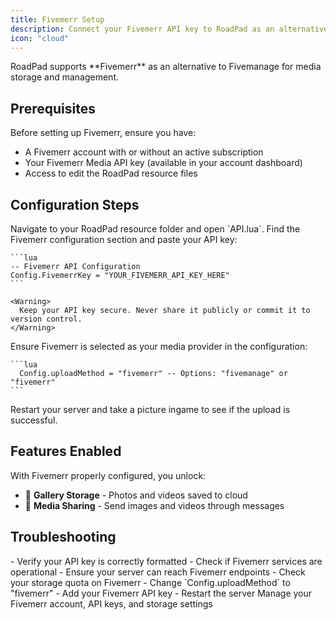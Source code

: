 ```yaml
---
title: Fivemerr Setup
description: Connect your Fivemerr API key to RoadPad as an alternative media backend
icon: "cloud"
---
```


<Info>
  RoadPad supports **Fivemerr** as an alternative to Fivemanage for media storage and management.
</Info>

## Prerequisites

Before setting up Fivemerr, ensure you have:
- A Fivemerr account with or without an active subscription
- Your Fivemerr Media API key (available in your account dashboard)
- Access to edit the RoadPad resource files

## Configuration Steps

<Steps>
  <Step title="Locate API Configuration">
    Navigate to your RoadPad resource folder and open `API.lua`.
  </Step>

  <Step title="Insert API Key">
    Find the Fivemerr configuration section and paste your API key:

    ```lua
    -- Fivemerr API Configuration
    Config.FivemerrKey = "YOUR_FIVEMERR_API_KEY_HERE"
    ```

    <Warning>
      Keep your API key secure. Never share it publicly or commit it to version control.
    </Warning>
  </Step>

  <Step title="Select Media Provider">
    Ensure Fivemerr is selected as your media provider in the configuration:

    ```lua
      Config.uploadMethod = "fivemerr" -- Options: "fivemanage" or "fivemerr"
    ```
  </Step>

  <Step title="Verify Integration">
      Restart your server and take a picture ingame to see if the upload is successful.
  </Step>
</Steps>

## Features Enabled

With Fivemerr properly configured, you unlock:
- 📸 **Gallery Storage** - Photos and videos saved to cloud
- 📱 **Media Sharing** - Send images and videos through messages

## Troubleshooting

<AccordionGroup>
  <Accordion title="Connection Failed">
    - Verify your API key is correctly formatted
    - Check if Fivemerr services are operational
    - Ensure your server can reach Fivemerr endpoints
  </Accordion>

  <Accordion title="Upload Errors">
    - Check your storage quota on Fivemerr
  </Accordion>

  <Accordion title="Switching from Fivemanage">
    - Change `Config.uploadMethod` to "fivemerr"
    - Add your Fivemerr API key
    - Restart the server
  </Accordion>
</AccordionGroup>

<Card title="Fivemerr Dashboard" href="https://fivemerr.com/dashboard" icon="external-link">
  Manage your Fivemerr account, API keys, and storage settings
</Card>
